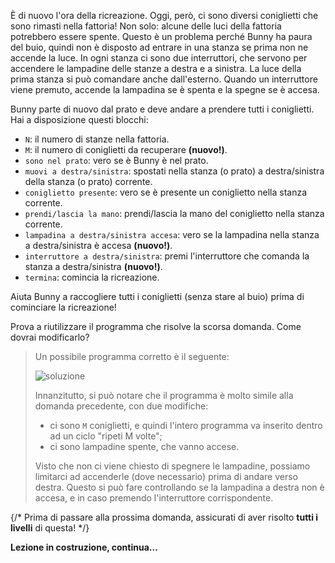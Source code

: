 
È di nuovo l'ora della ricreazione. Oggi, però, ci sono diversi coniglietti che sono rimasti nella fattoria!
Non solo: alcune delle luci della fattoria potrebbero essere spente. Questo è un problema perché Bunny ha paura del buio,
quindi non è disposto ad entrare in una stanza se prima non ne accende la luce. In ogni stanza ci sono due interruttori,
che servono per accendere le lampadine delle stanze a destra e a sinistra. La luce della prima stanza si può comandare anche dall'esterno.
Quando un interruttore viene premuto, accende la lampadina se è spenta e la spegne se è accesa.

Bunny parte di nuovo dal prato e deve andare a prendere tutti i coniglietti. Hai a disposizione questi blocchi:

- `N`: il numero di stanze nella fattoria.
- `M`: il numero di coniglietti da recuperare **(nuovo!)**.
- `sono nel prato`: vero se è Bunny è nel prato.
- `muovi a destra/sinistra`: spostati nella stanza (o prato) a destra/sinistra della stanza (o prato) corrente.
- `coniglietto presente`: vero se è presente un coniglietto nella stanza corrente.
- `prendi/lascia la mano`: prendi/lascia la mano del coniglietto nella stanza corrente.
- `lampadina a destra/sinistra accesa`: vero se la lampadina nella stanza a destra/sinistra è accesa **(nuovo!)**.
- `interruttore a destra/sinistra`: premi l'interruttore che comanda la stanza a destra/sinistra **(nuovo!)**.
- `termina`: comincia la ricreazione.

Aiuta Bunny a raccogliere tutti i coniglietti (senza stare al buio) prima di cominciare la ricreazione!

<Hint>
  Prova a riutilizzare il programma che risolve la scorsa domanda. Come dovrai modificarlo?
</Hint>

<Blockly
  toolbox={toolbox}
  customBlocks={customBlocks}
  initialBlocks={initialBlocks}
  testcases={testcases}
  visualizer={Visualizer}
/>

> Un possibile programma corretto è il seguente:
>
> ![soluzione](sol.png)
>
> Innanzitutto, si può notare che il programma è molto simile alla domanda precedente, con due modifiche:
> - ci sono `M` coniglietti, e quindi l'intero programma va inserito dentro ad un ciclo "ripeti M volte";
> - ci sono lampadine spente, che vanno accese.
>
> Visto che non ci viene chiesto di spegnere le lampadine, possiamo limitarci ad accenderle (dove necessario)
> prima di andare verso destra. Questo si può fare controllando se la lampadina a destra non è accesa,
> e in caso premendo l'interruttore corrispondente.

{/* Prima di passare alla prossima domanda, assicurati di aver risolto **tutti i livelli** di questa! */}

**Lezione in costruzione, continua...**